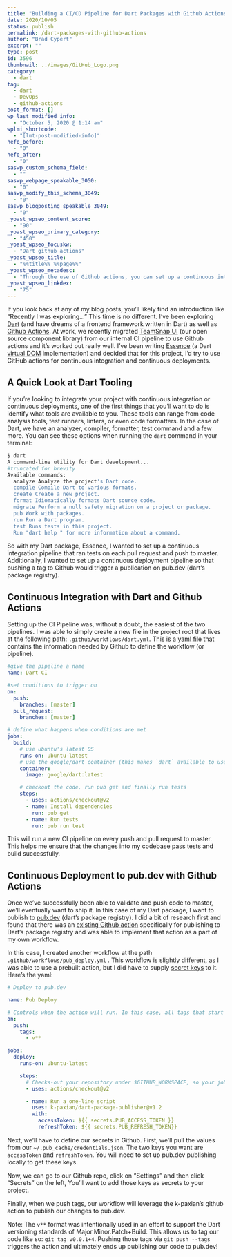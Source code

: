 ```yaml
---
title: "Building a CI/CD Pipeline for Dart Packages with Github Actions"
date: 2020/10/05
status: publish
permalink: /dart-packages-with-github-actions
author: "Brad Cypert"
excerpt: ""
type: post
id: 3596
thumbnail: ../images/GitHub_Logo.png
category:
  - dart
tag:
  - dart
  - DevOps
  - github-actions
post_format: []
wp_last_modified_info:
  - "October 5, 2020 @ 1:14 am"
wplmi_shortcode:
  - "[lmt-post-modified-info]"
hefo_before:
  - "0"
hefo_after:
  - "0"
saswp_custom_schema_field:
  - ""
saswp_webpage_speakable_3050:
  - "0"
saswp_modify_this_schema_3049:
  - "0"
saswp_blogposting_speakable_3049:
  - "0"
_yoast_wpseo_content_score:
  - "90"
_yoast_wpseo_primary_category:
  - "450"
_yoast_wpseo_focuskw:
  - "Dart github actions"
_yoast_wpseo_title:
  - "%%title%% %%page%%"
_yoast_wpseo_metadesc:
  - "Through the use of Github actions, you can set up a continuous integration and continuous deployment pipeline for Dart packages."
_yoast_wpseo_linkdex:
  - "75"
---
```


If you look back at any of my blog posts, you’ll likely find an introduction like “Recently I was exploring…” This time is no different. I’ve been exploring [Dart](https://dart.dev/) (and have dreams of a frontend framework written in Dart) as well as [Github Actions](https://github.com/features/actions). At work, we recently migrated [TeamSnap UI](https://github.com/teamsnap/teamsnap-ui) (our open source component library) from our internal CI pipeline to use Github actions and it’s worked out really well. I’ve been writing [Essence](https://github.com/bradcypert/essence) (a Dart [virtual DOM](https://bitsofco.de/understanding-the-virtual-dom/) implementation) and decided that for this project, I’d try to use GitHub actions for continuous integration and continuous deployments.

## A Quick Look at Dart Tooling

If you’re looking to integrate your project with continuous integration or continuous deployments, one of the first things that you’ll want to do is identify what tools are available to you. These tools can range from code analysis tools, test runners, linters, or even code formatters. In the case of Dart, we have an analyzer, compiler, formatter, test command and a few more. You can see these options when running the `dart` command in your terminal:

```bash
$ dart
A command-line utility for Dart development...
#truncated for brevity
Available commands:
  analyze Analyze the project's Dart code.
  compile Compile Dart to various formats.
  create Create a new project.
  format Idiomatically formats Dart source code.
  migrate Perform a null safety migration on a project or package.
  pub Work with packages.
  run Run a Dart program.
  test Runs tests in this project.
  Run "dart help " for more information about a command.
```

So with my Dart package, Essence, I wanted to set up a continuous integration pipeline that ran tests on each pull request and push to master. Additionally, I wanted to set up a continuous deployment pipeline so that pushing a tag to Github would trigger a publication on pub.dev (dart’s package registry).

## Continuous Integration with Dart and Github Actions

Setting up the CI Pipeline was, without a doubt, the easiest of the two pipelines. I was able to simply create a new file in the project root that lives at the following path: `.github/workflows/dart.yml`. This is a [yaml file](https://yaml.org/) that contains the information needed by Github to define the workflow (or pipeline).

```yml
#give the pipeline a name
name: Dart CI

#set conditions to trigger on
on:
  push:
    branches: [master]
  pull_request:
    branches: [master]

# define what happens when conditions are met
jobs:
  build:
    # use ubuntu's latest OS
    runs-on: ubuntu-latest
    # use the google/dart container (this makes `dart` available to use)
    container:
      image: google/dart:latest

    # checkout the code, run pub get and finally run tests
    steps:
      - uses: actions/checkout@v2
      - name: Install dependencies
        run: pub get
      - name: Run tests
        run: pub run test
```

This will run a new CI pipeline on every push and pull request to master. This helps me ensure that the changes into my codebase pass tests and build successfully.

## Continuous Deployment to pub.dev with Github Actions

Once we’ve successfully been able to validate and push code to master, we’ll eventually want to ship it. In this case of my Dart package, I want to publish to [pub.dev](https://pub.dev) (dart’s package registry). I did a bit of research first and found that there was an [existing Github action](https://github.com/marketplace/actions/dart-and-flutter-package-publisher) specifically for publishing to Dart’s package registry and was able to implement that action as a part of my own workflow.

In this case, I created another workflow at the path `.github/workflows/pub_deploy.yml` . This workflow is slightly different, as I was able to use a prebuilt action, but I did have to supply [secret keys](https://docs.github.com/en/free-pro-team@latest/actions/reference/encrypted-secrets) to it. Here’s the yaml:

```yml
# Deploy to pub.dev

name: Pub Deploy

# Controls when the action will run. In this case, all tags that start with a v
on:
  push:
    tags:
      - v**

jobs:
  deploy:
    runs-on: ubuntu-latest

    steps:
      # Checks-out your repository under $GITHUB_WORKSPACE, so your job can access it
      - uses: actions/checkout@v2

      - name: Run a one-line script
        uses: k-paxian/dart-package-publisher@v1.2
        with:
          accessToken: ${{ secrets.PUB_ACCESS_TOKEN }}
          refreshToken: ${{ secrets.PUB_REFRESH_TOKEN}}
```

Next, we’ll have to define our secrets in Github. First, we’ll pull the values from our `~/.pub_cache/credentials.json`. The two keys you want are `accessToken` and `refreshToken`. You will need to set up pub.dev publishing locally to get these keys.

Now, we can go to our Github repo, click on “Settings” and then click “Secrets” on the left, You’ll want to add those keys as secrets to your project.

Finally, when we push tags, our workflow will leverage the k-paxian’s github action to publish our changes to pub.dev.

Note: The `v**` format was intentionally used in an effort to support the Dart versioning standards of Major.Minor.Patch+Build. This allows us to tag our code like so: `git tag v0.0.1+4`. Pushing those tags via `git push --tags` triggers the action and ultimately ends up publishing our code to pub.dev!
